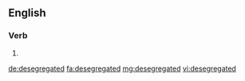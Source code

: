 ==English==

===Verb===
{{head|en|verb form}}

# {{en-past of|desegregate}}

[[de:desegregated]]
[[fa:desegregated]]
[[mg:desegregated]]
[[vi:desegregated]]